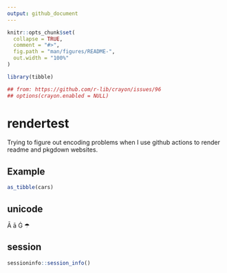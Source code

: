 ```yaml
---
output: github_document
---
```


<!-- README.md is generated from README.Rmd. Please edit that file -->

```r
knitr::opts_chunk$set(
  collapse = TRUE,
  comment = "#>",
  fig.path = "man/figures/README-",
  out.width = "100%"
)

library(tibble)

## from: https://github.com/r-lib/crayon/issues/96
## options(crayon.enabled = NULL)
```

# rendertest

Trying to figure out encoding problems when I use github actions to render readme and pkgdown websites.


## Example


```r
as_tibble(cars)
```

## unicode

Ā  ā Ġ ☂

## session

```r
sessioninfo::session_info()
```

